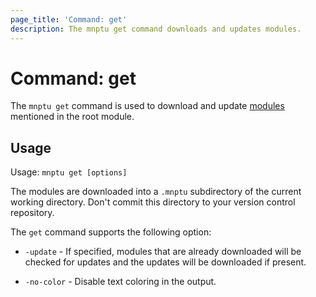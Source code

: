 ```yaml
---
page_title: 'Command: get'
description: The mnptu get command downloads and updates modules.
---
```


# Command: get

The `mnptu get` command is used to download and update
[modules](/mnptu/language/modules/develop) mentioned in the root module.

## Usage

Usage: `mnptu get [options]`

The modules are downloaded into a `.mnptu` subdirectory of the current
working directory. Don't commit this directory to your version control
repository.

The `get` command supports the following option:

* `-update` - If specified, modules that are already downloaded will be
  checked for updates and the updates will be downloaded if present.

* `-no-color` - Disable text coloring in the output.
